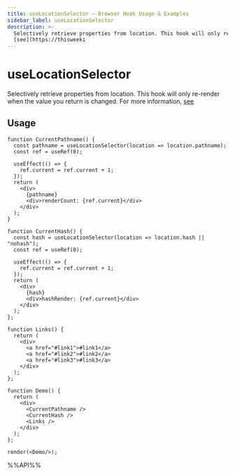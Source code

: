 ```yaml
---
title: useLocationSelector – Browser Hook Usage & Examples
sidebar_label: useLocationSelector
description: >-
  Selectively retrieve properties from location. This hook will only re-render when the value you return is changed. For more information,
  [see](https://thisweeki
---
```

# useLocationSelector

Selectively retrieve properties from location. This hook will only re-render when the value you return is changed.
For more information, [see](https://thisweekinreact.com/articles/useSyncExternalStore-the-underrated-react-api)


## Usage

```tsx live noInline
function CurrentPathname() {
  const pathname = useLocationSelector(location => location.pathname);
  const ref = useRef(0);

  useEffect(() => {
    ref.current = ref.current + 1;
  });
  return (
    <div>
      {pathname}
      <div>renderCount: {ref.current}</div>
    </div>
  );
}

function CurrentHash() {
  const hash = useLocationSelector(location => location.hash || "nohash");
  const ref = useRef(0);

  useEffect(() => {
    ref.current = ref.current + 1;
  });
  return (
    <div>
      {hash}
      <div>hashRender: {ref.current}</div>
    </div>
  );
};

function Links() {
  return (
    <div>
      <a href="#link1">#link1</a>
      <a href="#link2">#link2</a>
      <a href="#link3">#link3</a>
    </div>
  );
};

function Demo() {
  return (
    <div>
      <CurrentPathname />
      <CurrentHash />
      <Links />
    </div>
  );
};

render(<Demo/>);

```

%%API%%
